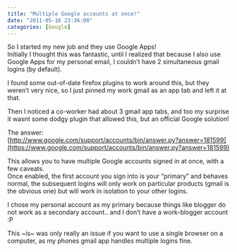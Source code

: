 ```yaml
---
title: "Multiple Google accounts at once!"
date: "2011-05-16 23:36:00"
categories: [Google]
---
```


So I started my new job and they use Google Apps!  
Initially I thought this was fantastic, until I realized that because I also use Google Apps for my personal email, I couldn’t have 2 simultaneous gmail logins (by default).

I found some out-of-date firefox plugins to work around this, but they weren’t very nice, so I just pinned my work gmail as an app tab and left it at that.

Then I noticed a co-worker had about 3 gmail app tabs, and too my surprise it wasnt some dodgy plugin that allowed this, but an official Google solution!

The answer:  
[http://www.google.com/support/accounts/bin/answer.py?answer=181599](https://www.google.com/support/accounts/bin/answer.py?answer=181599)

This allows you to have multiple Google accounts signed in at once, with a few caveats.  
Once enabled, the first account you sign into is your “primary” and behaves normal, the subsequent logins will only work on particular products (gmail is the obvious one) but will work in isolation to your other logins.

I chose my personal account as my primary because things like blogger do not work as a secondary account.. and I don’t have a work-blogger account :P

This ~is~ was only really an issue if you want to use a single browser on a computer, as my phones gmail app handles multiple logins fine.
